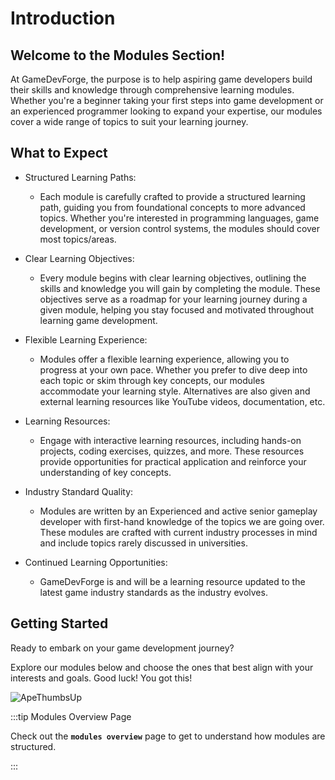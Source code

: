 
# Introduction

## Welcome to the Modules Section!

At GameDevForge, the purpose is to help aspiring game developers build their skills and knowledge through comprehensive learning modules.
Whether you're a beginner taking your first steps into game development or an experienced programmer looking to expand your expertise,
our modules cover a wide range of topics to suit your learning journey.

## What to Expect

- Structured Learning Paths:

    - Each module is carefully crafted to provide a structured learning path, guiding you from foundational concepts to more advanced topics.
      Whether you're interested in programming languages, game development, or version control systems, the modules should cover most topics/areas.

- Clear Learning Objectives:

    - Every module begins with clear learning objectives, outlining the skills and knowledge you will gain by completing the module.
      These objectives serve as a roadmap for your learning journey during a given module, helping you stay focused and motivated throughout learning game development.

 - Flexible Learning Experience:

    - Modules offer a flexible learning experience, allowing you to progress at your own pace.
      Whether you prefer to dive deep into each topic or skim through key concepts, our modules accommodate your learning style.
      Alternatives are also given and external learning resources like YouTube videos, documentation, etc.

- Learning Resources:

    - Engage with interactive learning resources, including hands-on projects, coding exercises, quizzes, and more.
      These resources provide opportunities for practical application and reinforce your understanding of key concepts.

- Industry Standard Quality:

    - Modules are written by an Experienced and active senior gameplay developer with first-hand knowledge of the topics we are going over.
      These modules are crafted with current industry processes in mind and include topics rarely discussed in universities.

- Continued Learning Opportunities:

    - GameDevForge is and will be a learning resource updated to the latest game industry standards as the industry evolves.

## Getting Started

Ready to embark on your game development journey?

Explore our modules below and choose the ones that best align with your interests and goals. Good luck! You got this!

![ApeThumbsUp](./img/ApeThumbsUp.webp)

:::tip Modules Overview Page

Check out the <code>**modules overview**</code> page to get to understand how modules are structured.

:::